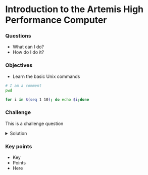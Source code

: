 # Introduction to the Artemis High Performance Computer


<div class="questions">

### Questions

- What can I do?
- How do I do it?
</div>

<div class="objectives">
  
### Objectives

- Learn the basic Unix commands

</div>

```bash
# I am a comment
pwd

for i in $(seq 1 10); do echo $i;done
```

<div class="challenge">

### Challenge 

This is a challenge question

<details>
<summary>Solution</summary>

```bash

#Declare the name of the function
echo "Joy"

```
</details>
</div>



<div class="keypoints">

### Key points

- Key
- Points
- Here

</div>
